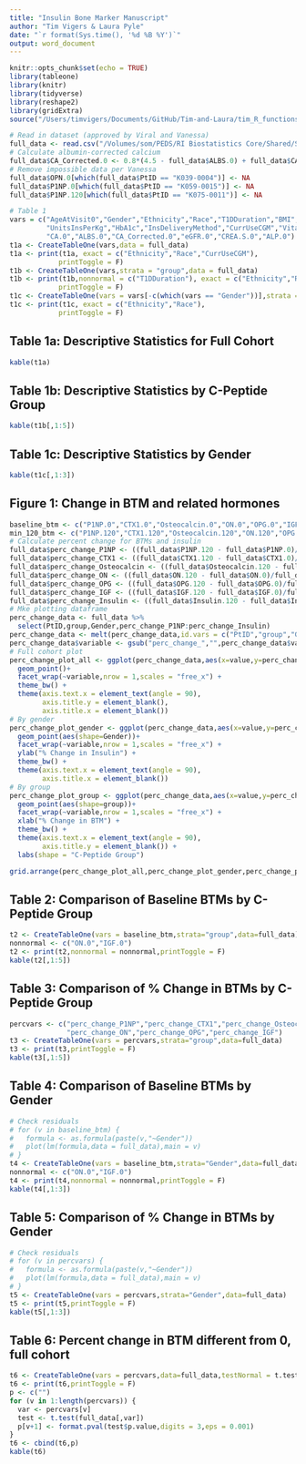 ```yaml
---
title: "Insulin Bone Marker Manuscript"
author: "Tim Vigers & Laura Pyle"
date: "`r format(Sys.time(), '%d %B %Y')`"
output: word_document
---
```


```r
knitr::opts_chunk$set(echo = TRUE)
library(tableone)
library(knitr)
library(tidyverse)
library(reshape2)
library(gridExtra)
source("/Users/timvigers/Documents/GitHub/Tim-and-Laura/tim_R_functions.R")
```

```r
# Read in dataset (approved by Viral and Vanessa)
full_data <- read.csv("/Volumes/som/PEDS/RI Biostatistics Core/Shared/Shared Projects/Laura/BDC/Projects/Viral Shah/Insulin bone marker/Manuscript/Data_Cleaned/full_data.csv")
# Calculate albumin-corrected calcium
full_data$CA_Corrected.0 <- 0.8*(4.5 - full_data$ALBS.0) + full_data$CA.0
# Remove impossible data per Vanessa
full_data$OPN.0[which(full_data$PtID == "K039-0004")] <- NA
full_data$P1NP.0[which(full_data$PtID == "K059-0015")] <- NA
full_data$P1NP.120[which(full_data$PtID == "K075-0011")] <- NA
```

```r
# Table 1
vars = c("AgeAtVisit0","Gender","Ethnicity","Race","T1DDuration","BMI",
         "UnitsInsPerKg","HbA1c","InsDeliveryMethod","CurrUseCGM","Vitamin.D.0",
         "CA.0","ALBS.0","CA_Corrected.0","eGFR.0","CREA.S.0","ALP.0")
t1a <- CreateTableOne(vars,data = full_data)
t1a <- print(t1a, exact = c("Ethnicity","Race","CurrUseCGM"),
            printToggle = F)
t1b <- CreateTableOne(vars,strata = "group",data = full_data)
t1b <- print(t1b,nonnormal = c("T1DDuration"), exact = c("Ethnicity","Race","CurrUseCGM"),
            printToggle = F)
t1c <- CreateTableOne(vars = vars[-c(which(vars == "Gender"))],strata = "Gender",data = full_data)
t1c <- print(t1c, exact = c("Ethnicity","Race"),
            printToggle = F)
```

## Table 1a: Descriptive Statistics for Full Cohort

```r
kable(t1a)
```

## Table 1b: Descriptive Statistics by C-Peptide Group

```r
kable(t1b[,1:5])
```

## Table 1c: Descriptive Statistics by Gender

```r
kable(t1c[,1:3])
```

## Figure 1: Change in BTM and related hormones

```r
baseline_btm <- c("P1NP.0","CTX1.0","Osteocalcin.0","ON.0","OPG.0","IGF.0")
min_120_btm <- c("P1NP.120","CTX1.120","Osteocalcin.120","ON.120","OPG.120","IGF.120")
# Calculate percent change for BTMs and insulin
full_data$perc_change_P1NP <- ((full_data$P1NP.120 - full_data$P1NP.0)/full_data$P1NP.0)*100
full_data$perc_change_CTX1 <- ((full_data$CTX1.120 - full_data$CTX1.0)/full_data$CTX1.0)*100
full_data$perc_change_Osteocalcin <- ((full_data$Osteocalcin.120 - full_data$Osteocalcin.0)/full_data$Osteocalcin.0)*100
full_data$perc_change_ON <- ((full_data$ON.120 - full_data$ON.0)/full_data$ON.0)*100
full_data$perc_change_OPG <- ((full_data$OPG.120 - full_data$OPG.0)/full_data$OPG.0)*100
full_data$perc_change_IGF <- ((full_data$IGF.120 - full_data$IGF.0)/full_data$IGF.0)*100
full_data$perc_change_Insulin <- ((full_data$Insulin.120 - full_data$Insulin.0)/full_data$Insulin.0)*100
# Mke plotting dataframe
perc_change_data <- full_data %>%
  select(PtID,group,Gender,perc_change_P1NP:perc_change_Insulin)
perc_change_data <- melt(perc_change_data,id.vars = c("PtID","group","Gender","perc_change_Insulin"))
perc_change_data$variable <- gsub("perc_change_","",perc_change_data$variable)
# Full cohort plot
perc_change_plot_all <- ggplot(perc_change_data,aes(x=value,y=perc_change_Insulin)) + 
  geom_point()+
  facet_wrap(~variable,nrow = 1,scales = "free_x") +
  theme_bw() + 
  theme(axis.text.x = element_text(angle = 90),
        axis.title.y = element_blank(),
        axis.title.x = element_blank())
# By gender
perc_change_plot_gender <- ggplot(perc_change_data,aes(x=value,y=perc_change_Insulin)) + 
  geom_point(aes(shape=Gender))+
  facet_wrap(~variable,nrow = 1,scales = "free_x") +
  ylab("% Change in Insulin") +
  theme_bw() + 
  theme(axis.text.x = element_text(angle = 90),
        axis.title.x = element_blank())
# By group
perc_change_plot_group <- ggplot(perc_change_data,aes(x=value,y=perc_change_Insulin)) + 
  geom_point(aes(shape=group))+
  facet_wrap(~variable,nrow = 1,scales = "free_x") +
  xlab("% Change in BTM") +
  theme_bw() + 
  theme(axis.text.x = element_text(angle = 90),
        axis.title.y = element_blank()) +
  labs(shape = "C-Peptide Group")
```

```r
grid.arrange(perc_change_plot_all,perc_change_plot_gender,perc_change_plot_group, nrow = 3)
```

## Table 2: Comparison of Baseline BTMs by C-Peptide Group

```r
t2 <- CreateTableOne(vars = baseline_btm,strata="group",data=full_data)
nonnormal <- c("ON.0","IGF.0")
t2 <- print(t2,nonnormal = nonnormal,printToggle = F)
kable(t2[,1:5])
```

## Table 3: Comparison of % Change in BTMs by C-Peptide Group

```r
percvars <- c("perc_change_P1NP","perc_change_CTX1","perc_change_Osteocalcin",
              "perc_change_ON","perc_change_OPG","perc_change_IGF")
t3 <- CreateTableOne(vars = percvars,strata="group",data=full_data)
t3 <- print(t3,printToggle = F)
kable(t3[,1:5])
```

## Table 4: Comparison of Baseline BTMs by Gender

```r
# Check residuals
# for (v in baseline_btm) {
#   formula <- as.formula(paste(v,"~Gender"))
#   plot(lm(formula,data = full_data),main = v)
# }
t4 <- CreateTableOne(vars = baseline_btm,strata="Gender",data=full_data)
nonnormal <- c("ON.0","IGF.0")
t4 <- print(t4,nonnormal = nonnormal,printToggle = F)
kable(t4[,1:3])
```

## Table 5: Comparison of % Change in BTMs by Gender

```r
# Check residuals
# for (v in percvars) {
#   formula <- as.formula(paste(v,"~Gender"))
#   plot(lm(formula,data = full_data),main = v)
# }
t5 <- CreateTableOne(vars = percvars,strata="Gender",data=full_data)
t5 <- print(t5,printToggle = F)
kable(t5[,1:3])
```

## Table 6: Percent change in BTM different from 0, full cohort

```r
t6 <- CreateTableOne(vars = percvars,data=full_data,testNormal = t.test)
t6 <- print(t6,printToggle = F)
p <- c("")
for (v in 1:length(percvars)) {
  var <- percvars[v]
  test <- t.test(full_data[,var])
  p[v+1] <- format.pval(test$p.value,digits = 3,eps = 0.001)
}
t6 <- cbind(t6,p)
kable(t6)
```

<!-- ## The effect of percent change in bone markers on percent change in insulin for the full cohort -->

<!-- ### P1NP -->

<!-- ```{r echo=FALSE,results='asis'} -->
<!-- p1np_mod <- lm(perc_change_Insulin ~ perc_change_P1NP,full_data) # Residuals are not great. Looked at without row 52 (high P1NP % change) and log transformed, still not significant. -->
<!-- kable(round(summary(p1np_mod)$coefficients,3)) -->
<!-- cat(paste("Adjusted R Squared:",round(summary(p1np_mod)$adj.r.squared,3))) -->
<!-- ``` -->

<!-- ### CTX1 -->

<!-- ```{r echo=FALSE,results='asis'} -->
<!-- ctx1_mod <- lm(perc_change_Insulin ~ perc_change_CTX1,full_data) -->
<!-- kable(round(summary(ctx1_mod)$coefficients,3)) -->
<!-- cat(paste("Adjusted R Squared:",round(summary(ctx1_mod)$adj.r.squared,3))) -->
<!-- ``` -->

<!-- ### Osteocalcin -->

<!-- ```{r echo=FALSE,results='asis'} -->
<!-- osteocalcin_mod <- lm(perc_change_Insulin ~ perc_change_Osteocalcin,full_data) -->
<!-- kable(round(summary(osteocalcin_mod)$coefficients,3)) -->
<!-- cat(paste("Adjusted R Squared:",round(summary(osteocalcin_mod)$adj.r.squared,3))) -->
<!-- ``` -->

<!-- ### ON -->

<!-- ```{r echo=FALSE,results='asis'} -->
<!-- on_mod <- lm(perc_change_Insulin ~ perc_change_ON,full_data) -->
<!-- kable(round(summary(on_mod)$coefficients,3)) -->
<!-- cat(paste("Adjusted R Squared:",round(summary(on_mod)$adj.r.squared,3))) -->
<!-- ``` -->

<!-- ### IGF -->

<!-- ```{r echo=FALSE,results='asis'} -->
<!-- igf_mod <- lm(perc_change_Insulin ~ perc_change_IGF,full_data) -->
<!-- kable(round(summary(igf_mod)$coefficients,3)) -->
<!-- cat(paste("Adjusted R Squared:",round(summary(igf_mod)$adj.r.squared,3))) -->
<!-- ``` -->